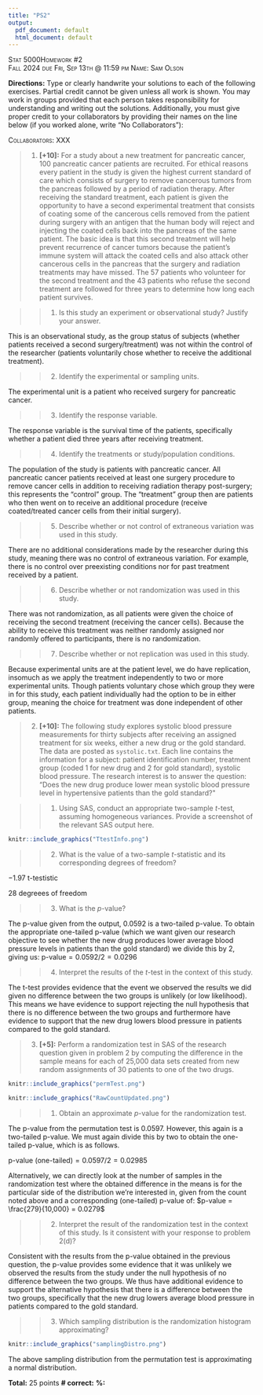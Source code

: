 ```yaml
---
title: "PS2"
output:
  pdf_document: default
  html_document: default
---
```


[Stat 5000]{.smallcaps}[Homework #2]{.smallcaps}\
[Fall 2024]{.smallcaps} [due Fri, Sep 13th @ 11:59 pm]{.smallcaps}
[Name: Sam Olson]{.smallcaps} \

**Directions:** Type or clearly handwrite your solutions to each of the following exercises. Partial credit cannot be given unless all work is shown. You may work in groups provided that each person takes responsibility for understanding and writing out the solutions. Additionally, you must give proper credit to your collaborators by providing their names on the line below (if you worked alone, write "No Collaborators"):\

[Collaborators: XXX]{.smallcaps} \

> 1. **[+10]:** For a study about a new treatment for pancreatic cancer, 100 pancreatic cancer patients are recruited. For ethical reasons every patient in the study is given the highest current standard of care which consists of surgery to remove cancerous tumors from the pancreas followed by a period of radiation therapy. After receiving the standard treatment, each patient is given the opportunity to have a second experimental treatment that consists of coating some of the cancerous cells removed from the patient during surgery with an antigen that the human body will reject and injecting the coated cells back into the pancreas of the same patient. The basic idea is that this second treatment will help prevent recurrence of cancer tumors because the patient's immune system will attack the coated cells and also attack other cancerous cells in the pancreas that the surgery and radiation treatments may have missed. The 57 patients who volunteer for the second treatment and the 43 patients who refuse the second treatment are followed for three years to determine how long each patient survives.

>> 1.  Is this study an experiment or observational study? Justify your answer.

This is an observational study, as the group status of subjects (whether patients received a second surgery/treatment) was not within the control of the researcher (patients voluntarily chose whether to receive the additional treatment). 

>> 2.  Identify the experimental or sampling units.

The experimental unit is a patient who received surgery for pancreatic cancer. 

<!-- There are two units: One for patients receiving surgery and radiation therapy, and a second group that received the prior treatment(s) followed by a second treatment (receive their treated cancer cells). -->

>> 3.  Identify the response variable.

The response variable is the survival time of the patients, specifically whether a patient died three years after receiving treatment.

>> 4.  Identify the treatments or study/population conditions.

The population of the study is patients with pancreatic cancer. All pancreatic cancer patients received at least one surgery procedure to remove cancer cells in addition to receiving radiation therapy post-surgery; this represents the "control" group. The "treatment" group then are patients who then went on to receive an additional procedure (receive coated/treated cancer cells from their initial surgery). 

>> 5.  Describe whether or not control of extraneous variation was used in this study.

There are no additional considerations made by the researcher during this study, meaning there was no control of extraneous variation. For example, there is no control over preexisting conditions nor for past treatment received by a patient.  

>> 6.  Describe whether or not randomization was used in this study.

There was not randomization, as all patients were given the choice of receiving the second treatment (receiving the cancer cells). Because the ability to receive this treatment was neither randomly assigned nor randomly offered to participants, there is no randomization. 

>> 7.  Describe whether or not replication was used in this study.

Because experimental units are at the patient level, we do have replication, insomuch as we apply the treatment independently to two or more experimental units. Though patients voluntary chose which group they were in for this study, each patient individually had the option to be in either group, meaning the choice for treatment was done independent of other patients. 

\newpage 

> 2. **[+10]:** The following study explores systolic blood pressure measurements for thirty subjects after receiving an assigned treatment for six weeks, either a new drug or the gold standard. The data are posted as `systolic.txt`. Each line contains the information for a subject: patient identification number, treatment group (coded 1 for new drug and 2 for gold standard), systolic blood pressure. The research interest is to answer the question: "Does the new drug produce lower mean systolic blood pressure level in hypertensive patients than the gold standard?\"

>> 1.  Using SAS, conduct an appropriate two-sample $t$-test, assuming homogeneous variances. Provide a screenshot of the relevant SAS output here.

```r
knitr::include_graphics("TtestInfo.png")
```

>> 2.  What is the value of a two-sample $t$-statistic and its corresponding degrees of freedom?

$-1.97$ t-testistic

$28$ degreees of freedom

>> 3.  What is the $p$-value?

The p-value given from the output, $0.0592$ is a two-tailed p-value. To obtain the appropriate one-tailed p-value (which we want given our research objective to see whether the new drug produces lower average blood pressure levels in patients than the gold standard) we divide this by 2, giving us: 
p-value$= 0.0592/2 = 0.0296$


>> 4.  Interpret the results of the $t$-test in the context of this study.

The t-test provides evidence that the event we observed the results we did given no difference between the two groups is unlikely (or low likelihood). This means we have evidence to support rejecting the null hypothesis that there is no difference between the two groups and furthermore have evidence to support that the new drug lowers blood pressure in patients compared to the gold standard.

\newpage 

> 3. **[+5]:** Perform a randomization test in SAS of the research question given in problem 2 by computing the difference in the sample means for each of 25,000 data sets created from new random assignments of 30 patients to one of the two drugs.

```r
knitr::include_graphics("permTest.png")
```

```r
knitr::include_graphics("RawCountUpdated.png")
```

>> 1.  Obtain an approximate $p$-value for the randomization test.

The p-value from the permutation test is 0.0597. However, this again is a two-tailed p-value. We must again divide this by two to obtain the one-tailed p-value, which is as follows. 

$\text{p-value (one-tailed)} = 0.0597/2 = 0.02985$ 

Alternatively, we can directly look at the number of samples in the randomization test where the obtained difference in the means is for the particular side of the distribution we're interested in, given from the count noted above and a corresponding (one-tailed) p-value of: 
$p-value = \frac{279}{10,000} = 0.0279$

>> 2.  Interpret the result of the randomization test in the context of this study. Is it consistent with your response to problem 2(d)?

Consistent with the results from the p-value obtained in the previous question, the p-value provides some evidence that it was unlikely we observed the results from the study under the null hypothesis of no difference between the two groups. We thus have additional evidence to support the alternative hypothesis that there is a difference between the two groups, specifically that the new drug lowers average blood pressure in patients compared to the gold standard. 

>> 3.  Which sampling distribution is the randomization histogram approximating?

```r
knitr::include_graphics("samplingDistro.png")
```

The above sampling distribution from the permutation test is approximating a normal distribution. 

**Total:** 25 points **\# correct:** **%:**
